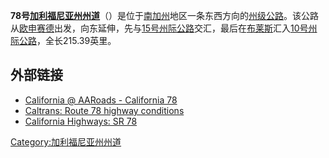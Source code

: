 '''78号[[加利福尼亚州州道|加利福尼亚州州道]]'''（{{lang-en|'''California State Route 78, SR 78'''}}）是位于[[南加州|南加州]]地区一条东西方向的[[州级公路|州级公路]]。该公路从[[歐申賽德_(加利福尼亞州)|欧申赛德]]出发，向东延伸，先与[[15号州际公路加利福尼亚州段|15号州际公路]]交汇，最后在[[布莱斯_(加利福尼亚州)|布莱斯]]汇入[[10号州际公路加利福尼亚州段|10号州际公路]]，全长215.39英里。

== 外部链接 ==
*[http://www.aaroads.com/california/ca-078.html California @ AARoads - California 78]{{Wayback|url=http://www.aaroads.com/california/ca-078.html |date=20150209235155 }}
*[http://www.dot.ca.gov/hq/roadinfo/sr78 Caltrans: Route 78 highway conditions]{{Wayback|url=http://www.dot.ca.gov/hq/roadinfo/sr78 |date=20150108173554 }}
*[http://www.cahighways.org/073-080.html#078 California Highways: SR 78]{{Wayback|url=http://www.cahighways.org/073-080.html#078 |date=20150515030408 }}

{{圣迭戈县高速公路}}

[[Category:加利福尼亚州州道|Category:加利福尼亚州州道]]